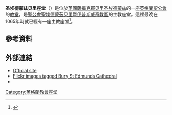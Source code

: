 
{{Infobox church
|name                   = St Edmundsbury Cathedral
|fullname               = Cathedral Church of St James and St Edmund
|image                  = St Edmundsbury Cathedral Exterior, Suffolk, UK - Diliff.jpg
|imagesize              =
|imagealt               =
|landscape              =
|caption                = 東面
|pushpin map            = United Kingdom Suffolk
|pushpin label position =
|pushpin map alt        =
|pushpin mapsize        = 220
|map caption            = 在郡內的位置
|coordinates            = {{coord|52.243889|0.716667|region:GB|display=title|format=dms}}
|osgraw                 = <!-- TEXT -->
|osgridref              =
|location               = [[薩福克郡|薩福克郡]][[贝里圣埃德蒙兹|贝里圣埃德蒙兹]]

|country                = 英國
|denomination           = [[英格蘭教會|英格蘭教會]]
|tradition              = 
|membership             =
|website                = [http://www.stedscathedral.co.uk www.stedscathedral.co.uk]
|former name            =
|bull date              =
|consecrated date       =
|people                 =
|status                 =
|functional status      =
|heritage designation   =
|designated date        =
|previous cathedrals    =
|architect              =
|architectural type     =
|style                  = [[哥特復興式建築|哥特復興式建築]]
|years built            = 1503–2007
|groundbreaking         =
|completed date         =
|construction cost      =
|capacity               =
|length                 =
|length nave            =
|length choir           =
|width                  =
|width nave             =
|width transepts        =
|height                 =
|height nave            =
|height choir           =
|tower quantity         =
|tower height           =
|spire quantity         =
|spire height           =
|bells                  = 12+1
|bell weight            =
|archdiocese            =
|metropolis             =
|diocese                = [[圣公会圣埃德蒙兹贝里暨伊普斯威奇教区|圣公会圣埃德蒙兹贝里暨伊普斯威奇教区]]
|diocese start          = 1914
|province               = [[坎特伯雷教省|坎特伯雷教省]]
|archbishop             =
|bishop                 = Martin Seeley
|dean                   = Joe Hawes
|subdean                =
|provost                =
|precentor              = 
|archdeacon             = 
|reader                 =
|director               =James Thomas
|organist               = Alexander Binns
|organscholar           = 
|verger                 = 
|logo                   =
|logosize               =
|logolink               =
|logoalt                =
}}

'''圣埃德蒙兹贝里座堂'''（{{lang-en|St Edmundsbury Cathedral}}）是位於[[英國|英國]][[薩福克郡|薩福克郡]][[贝里圣埃德蒙兹|贝里圣埃德蒙兹]]的一座[[英格蘭聖公會|英格蘭聖公會]]的[[教堂|教堂]]，是[[圣公会圣埃德蒙兹贝里暨伊普斯威奇教区|聖公會聖埃德蒙茲贝里暨伊普斯威奇教區]]的主教座堂。這裡最晚在1065年時就已經有一座主教座堂<ref name="StEdsChurchHistory">{{cite web|url= http://www.stedscathedral.co.uk/830.htm|title= History - Building The Church|accessdate= 2008-03-10|publisher= St Edmundsbury Cathedral|archive-url= https://web.archive.org/web/20080226180539/http://www.stedscathedral.co.uk/830.htm|archive-date= 2008-02-26|dead-url= yes}}</ref>。

==參考資料==
<references />

==外部連結==
{{Commons|Category:St. Edmundsbury cathedral}}
* [https://web.archive.org/web/20110720001128/http://www.stedscathedral.co.uk/ Official site]
* [http://www.flickr.com/search/?w=all&q=Bury+St+Edmunds+Cathedral&m=text Flickr images tagged Bury St Edmunds Cathedral]
* {{IoE|466649}}

{{英格蘭教會座堂}}

[[Category:英格蘭教會座堂|Category:英格蘭教會座堂]]